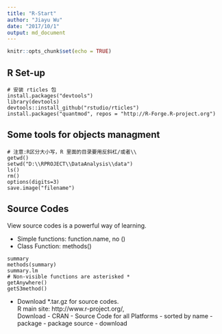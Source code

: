 ```yaml
---
title: "R-Start"
author: "Jiayu Wu"
date: "2017/10/1"
output: md_document
---
```


```r
knitr::opts_chunk$set(echo = TRUE)
```

## R Set-up


```install
# 安装 rticles 包 
install.packages("devtools")
library(devtools) 
devtools::install_github("rstudio/rticles")
install.packages("quantmod", repos = "http://R-Forge.R-project.org")
```

## Some tools for objects managment 

```manage
# 注意:R区分大小写，R 里面的目录要用反斜杠/或者\\ 
getwd() 
setwd("D:\\RPROJECT\\DataAnalysis\\data")
ls()
rm() 
options(digits=3) 
save.image("filename")
```

## Source Codes

View source codes is a powerful way of learning.

+ Simple functions: function.name, no ()  
+ Class Function: methods() 

```class
summary
methods(summary)
summary.lm
# Non-visible functions are asterisked *
getAnywhere()
getS3method()
```

+ Download *.tar.gz for source codes.  
    R main site: http://www.r-project.org/,  
    Download - CRAN - Source Code for all Platforms - sorted by name - package - package source - download
